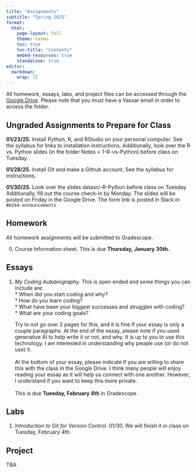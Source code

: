 ```yaml
---
title: "Assignments"
subtitle: "Spring 2025"
format: 
  html:
    page-layout: full
    theme: cosmo
    toc: true
    toc-title: "Contents"
    embed-resources: true
    standalone: true
editor: 
  markdown: 
    wrap: 72
---
```


All homework, essays, labs, and project files can be accessed through
the [Google
Drive](https://drive.google.com/drive/folders/1-2MqxLJzUI0wxI8IhVN17Et8YvWTRxF-?usp=sharing).
Please note that you must have a Vassar email in order to access the
folder.

## **Ungraded Assignments to Prepare for Class**

**01/23/25.** Install Python, R, and RStudio on your personal computer.
See the syllabus for links to installation instructions. Additionally,
look over the R vs. Python slides (in the folder Notes \> 1-R-vs-Python)
before class on Tuesday.

**01/28/25.** Install Git and make a Github account. See the syllabus
for instructions.

**01/30/25.** Look over the slides datasci-R-Python before class on
Tuesday. Additionally, fill out the course check-in by Monday. The
slides will be posted on Friday in the Google Drive. The form link is
posted in Slack in `#m244-announcements`

## Homework

All homework assignments will be submitted to Gradescope.

0.  Course Information sheet. This is due **Thursday, January 30th.**

## Essays

1.  *My Coding Autobiography.* This is open ended and some things you
    can include are:\
    \* When did you start coding and why?\
    \* How do you learn coding?\
    \* What have been your biggest successes and struggles with coding?\
    \* What are your coding goals?\

    Try to not go over 2 pages for this, and it is fine if your essay is
    only a couple paragraphs. At the end of the essay, please note if
    you used generative AI to help write it or not, and why. It is up to
    you to use this technology. I am interested in understanding why
    people use (or do not use) it.\
    \
    At the bottom of your essay, please indicate if you are willing to
    share this with the class in the Google Drive. I think many people
    will enjoy reading your essay as it will help us connect with one
    another. However, I understand if you want to keep this more
    private.\
    \
    This is due **Tuesday, February 4th** in Gradescope.

## Labs

1.  *Introduction to Git for Version Control.* 01/30. We will finish it
    in class on Tuesday, February 4th.

## Project

TBA
